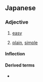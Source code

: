 ==Japanese==
{{ja-kanjitab|やさ|yomi=kun}}

===Adjective===
{{ja-adj|infl=i|やさしい}}

# [[easy]]
#: {{ja-usex|これ は '''易し''' すぎる と 思う。|これ は '''やさし''' すぎる と おも.う。|I think that's too '''easy'''.}}
#: {{ja-usex|テニス を する こと は '''易しい'''。|テニス を する こと は '''やさし.い'''。|It's '''easy''' to play tennis.}}
#: {{ant|ja|難しい|tr=muzukashii}}
# [[plain]], [[simple]]
#: {{ja-usex|彼 の 考え は '''易しい''' 言%葉  で 述べられている。|かれ の かんがえ は '''やさし.い''' こと%ば で のべられている。|His idea is conceived in '''plain''' terms.}}

====Inflection====
{{ja-i|やさし}}

====Derived terms====
* {{ja-r|生%易しい|なま%やさし.い}}

{{cln|ja|basic words|sort=やさしい}}